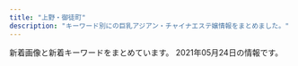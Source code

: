 ```yaml
---
title: "上野・御徒町"
description: "キーワード別にの巨乳アジアン・チャイナエステ嬢情報をまとめました。"
---
```


新着画像と新着キーワードをまとめています。
2021年05月24日の情報です。

<DmmAffiliateIns />
<KeywordTable
  shops={
    [
    {
        "img_links": [
            "https://20oasis.com/images/1.jpg",
            "https://20oasis.com/images/os21-11.jpg",
            "https://20oasis.com/images/4.jpg",
            "https://20oasis.com/images/os21-10.jpg",
            "https://20oasis.com/images/eso21-1.jpg",
            "https://20oasis.com/images/os21-7.jpg",
            "https://20oasis.com/images/index_08.png",
            "https://20oasis.com/images/os21-14.jpg",
            "https://20oasis.com/images/index_05.png",
            "https://20oasis.com/images/index_07.png",
            "https://20oasis.com/images/index_09.png",
            "https://20oasis.com/images/a0.jpg",
            "https://20oasis.com/images/14.jpg",
            "https://20oasis.com/images/index_06.png",
            "https://20oasis.com/images/index_20.jpg",
            "https://20oasis.com/images/index_02.png",
            "https://20oasis.com/images/index_03.png"
        ],
        "url": "https://20oasis.com/",
        "name": "\u30aa\u30a2\u30b7\u30b9",
        "station": "JR\u4e0a\u91ce\u99c5\u5165\u8c37\u53e3",
        "keywords": {
            "84": 1,
            "85": 1,
            "90": 1
        }
    },
    {
        "station": "JR\u5fa1\u5f92\u753a\u99c5\u5317\u53e3",
        "url": "http://www.macaron.esjoho.com/",
        "name": "\u30de\u30ab\u30ed\u30f3",
        "img_links": [],
        "keywords": {}
    },
    {
        "station": "JR\u5fa1\u5f92\u753a\u99c5\u5357\u53e3",
        "keywords": {},
        "name": "\u30a8\u30f3\u30c8\u30ea\u30fc",
        "img_links": [
            "http://ruana.work/images/staff_t.jpg",
            "http://ruana.work/img/yoko1.jpg",
            "http://ruana.work/img/mimi1.jpg",
            "http://ruana.work/img/aki1.jpg",
            "http://ruana.work/images/3.jpg",
            "http://ruana.work/images/sys2.jpg",
            "http://ruana.work/img/hitomi1.jpg",
            "http://ruana.work/images/2.jpg",
            "http://ruana.work/images/9.jpg",
            "http://ruana.work/images/7.jpg",
            "http://ruana.work/images/12.jpg",
            "http://ruana.work/images/ac1.jpg",
            "http://ruana.work/images/6.jpg",
            "http://ruana.work/images/head.jpg",
            "http://ruana.work/images/int1.jpg",
            "http://ruana.work/images/tel.jpg",
            "http://ruana.work/images/ac2.jpg",
            "http://ruana.work/images/8.jpg",
            "http://ruana.work/img/momo1.jpg",
            "http://ruana.work/images/rec.jpg",
            "http://ruana.work/img/moe1.jpg",
            "http://ruana.work/images/4.jpg",
            "http://ruana.work/img/sakura1.jpg",
            "http://ruana.work/images/mobile.jpg",
            "http://ruana.work/images/11.jpg",
            "http://ruana.work/img/ran1.jpg",
            "http://ruana.work/img/mei1.jpg",
            "http://ruana.work/images/sys1.jpg",
            "http://ruana.work/img/kora1.jpg",
            "http://ruana.work/images/interior_t.jpg",
            "http://ruana.work/img/hana1.jpg",
            "http://ruana.work/images/int2.jpg",
            "http://ruana.work/images/1.jpg",
            "http://ruana.work/images/5.jpg",
            "http://ruana.work/images/news.jpg"
        ],
        "url": "http://ruana.work/"
    },
    {
        "name": "\u7652\u3057\u30d9\u30b9\u30c8",
        "keywords": {
            "C": 7
        },
        "img_links": [
            "http://ndyjp.com/images/ditu.jpg",
            "http://ndyjp.com/images/s2.jpg",
            "http://ndyjp.com/images/1/3.jpg",
            "http://ndyjp.com/images/s5.jpg",
            "http://ndyjp.com/images/mobile.jpg",
            "http://ndyjp.com/images/1/2.jpg",
            "http://ndyjp.com/images/staff11.jpg",
            "http://ndyjp.com/images/top.png",
            "http://ndyjp.com/images/1/4.jpg",
            "http://ndyjp.com/images/s03.jpg",
            "http://ndyjp.com/images/staff9.jpg",
            "http://ndyjp.com/images/1/a5.jpg",
            "http://ndyjp.com/images/s4.jpg",
            "http://ndyjp.com/images/1/1.jpg",
            "http://ndyjp.com/images/s1.jpg",
            "http://ndyjp.com/images/1/a10.jpg",
            "http://ndyjp.com/images/staff10.jpg",
            "http://ndyjp.com/images/staff1.jpg",
            "http://ndyjp.com/images/1/a15.jpg",
            "http://ndyjp.com/images/s3.jpg",
            "http://ndyjp.com/images/1/a11.jpg",
            "http://ndyjp.com/images/1/a12.jpg",
            "http://ndyjp.com/images/1/8.jpg",
            "http://ndyjp.com/images/1/a13.jpg"
        ],
        "url": "http://ndyjp.com/",
        "station": "JR\u5fa1\u5f92\u753a\u99c5\u5317\u53e3"
    },
    {
        "station": "JR\u4e0a\u91ce\u99c5\u6d45\u8349\u53e3",
        "url": "https://www.ueno-assistant.com/",
        "keywords": {
            "86": 2,
            "90": 2,
            "85": 2,
            "83": 2
        },
        "img_links": [
            "https://www.ueno-assistant.com/images/index_20.jpg",
            "http://www.ueno-assistant.com/images/index_19.jpg",
            "http://www.ueno-assistant.com/images/opbs20-9.jpg",
            "http://www.ueno-assistant.com/images/opbs21-4t.jpg",
            "https://www.ueno-assistant.com/images/index_06.png",
            "https://www.ueno-assistant.com/images/index_05.png",
            "https://www.ueno-assistant.com/images/opbs21-4t.jpg",
            "http://www.ueno-assistant.com/images/index_05.png",
            "https://www.ueno-assistant.com/images/a0.jpg",
            "https://www.ueno-assistant.com/images/opbs21-4.jpg",
            "http://www.ueno-assistant.com/images/index_08.png",
            "http://www.ueno-assistant.com/images/index_18.jpg",
            "http://www.ueno-assistant.com/images/index_06.png",
            "http://www.ueno-assistant.com/images/index_09.png",
            "https://www.ueno-assistant.com/images/index_03.png",
            "http://www.ueno-assistant.com/images/opbs21-10.jpg",
            "https://www.ueno-assistant.com/images/es21-1.jpg",
            "http://www.ueno-assistant.com/images/index_07.png",
            "https://www.ueno-assistant.com/images/index_09.png",
            "http://www.ueno-assistant.com/images/index_03.png",
            "https://www.ueno-assistant.com/images/index_18.jpg",
            "https://www.ueno-assistant.com/images/index_02.png",
            "http://www.ueno-assistant.com/images/a0.jpg",
            "https://www.ueno-assistant.com/images/4.jpg",
            "http://www.ueno-assistant.com/images/index_20.jpg",
            "http://www.ueno-assistant.com/images/opbs21-4.jpg",
            "http://www.ueno-assistant.com/images/index_02.png",
            "http://www.ueno-assistant.com/images/opbs21-13.jpg",
            "https://www.ueno-assistant.com/images/index_07.png",
            "https://www.ueno-assistant.com/images/opbs21-13.jpg",
            "http://www.ueno-assistant.com/images/4.jpg",
            "https://www.ueno-assistant.com/images/index_19.jpg",
            "http://www.ueno-assistant.com/images/es21-1.jpg",
            "https://www.ueno-assistant.com/images/index_08.png",
            "https://www.ueno-assistant.com/images/opbs21-10.jpg",
            "https://www.ueno-assistant.com/images/1.jpg",
            "http://www.ueno-assistant.com/images/1.jpg",
            "https://www.ueno-assistant.com/images/opbs20-9.jpg"
        ],
        "name": "\u5973\u624b"
    },
    {
        "keywords": {
            "D": 12,
            "84": 4,
            "C": 11,
            "87": 8,
            "86": 4
        },
        "url": "http://www.iyashinoie-ueno.com/",
        "station": "JR\u4e0a\u91ce\u99c5\u6d45\u8349\u53e3",
        "img_links": [
            "http://www.iyashinoie-ueno.com/images/staff_top2.jpg",
            "http://www.iyashinoie-ueno.com/images/top2.jpg",
            "http://www.iyashinoie-ueno.com/files/019.jpg",
            "http://www.iyashinoie-ueno.com/files/014.jpg",
            "http://www.iyashinoie-ueno.com/images/news_top.jpg",
            "http://www.iyashinoie-ueno.com/images/pick1.jpg",
            "http://www.iyashinoie-ueno.com/images/newgirls_top.jpg",
            "http://www.iyashinoie-ueno.com/files/014-02.jpg",
            "http://www.iyashinoie-ueno.com/files/001-02.jpg",
            "http://www.iyashinoie-ueno.com/images/mobile.jpg",
            "http://www.iyashinoie-ueno.com/images/staff_top.jpg",
            "http://www.iyashinoie-ueno.com/files/018.jpg",
            "http://www.iyashinoie-ueno.com/images/end.jpg",
            "http://www.iyashinoie-ueno.com/files/019-02.jpg",
            "http://www.iyashinoie-ueno.com/files/001.jpg",
            "http://www.iyashinoie-ueno.com/files/018-02.jpg"
        ],
        "name": "\u7652\u3057\u306e\u5bb6"
    },
    {
        "name": "\u604b\u611b",
        "keywords": {},
        "station": "JR\u5fa1\u5f92\u753a\u99c5\u5317\u53e3",
        "url": "http://lian-ai.work/",
        "img_links": []
    },
    {
        "img_links": [
            "http://rlx-salon.com/img/nav-006.png",
            "http://rlx-salon.com/staff/risa/01.png",
            "http://rlx-salon.com/img/tel.png",
            "http://rlx-salon.com/img/nav-003.png",
            "http://rlx-salon.com/img/nav-001.png",
            "http://rlx-salon.com/staff/ruru/01.png",
            "http://rlx-salon.com/img/nav-004.png",
            "http://rlx-salon.com/staff/momoka/01.png",
            "http://rlx-salon.com/img/stt.jpg",
            "http://rlx-salon.com/img/no.png",
            "http://rlx-salon.com/img/stb.jpg",
            "http://rlx-salon.com/img/nav-005.png",
            "http://rlx-salon.com/staff/riri/01.png",
            "http://rlx-salon.com/img/nav-002.png"
        ],
        "station": "\u8535\u524d\u99c5",
        "url": "http://rlx-salon.com/",
        "name": "\u30d0\u30cb\u30e9",
        "keywords": {}
    },
    {
        "url": "http://www.turu.esraku.com/",
        "name": "\u9db4",
        "station": "\u6d45\u8349\u99c52\u756a\u51fa\u53e3",
        "img_links": [
            "http://www.turu.esraku.com/files/004.jpg",
            "http://www.turu.esraku.com/files/004-02.jpg",
            "http://www.turu.esraku.com/files/001.jpg",
            "http://www.turu.esraku.com/files/002.jpg",
            "http://www.turu.esraku.com/files/003-02.jpg",
            "http://www.turu.esraku.com/files/002-02.jpg",
            "https://aromamore.tokyo/images/dummy.png",
            "http://www.turu.esraku.com/files/003.jpg",
            "http://www.turu.esraku.com/files/005.jpg",
            "http://www.turu.esraku.com/files/005-02.jpg",
            "http://www.turu.esraku.com/files/001-02.jpg",
            "http://www.turu.esraku.com/images/dummy.png"
        ],
        "keywords": {
            "87": 37,
            "C": 2,
            "D": 45,
            "88": 2,
            "84": 1,
            "86": 12,
            "F": 4,
            "E": 3,
            "85": 2,
            "\u30bb\u30af\u30b7\u30fc": 1
        }
    },
    {
        "keywords": {},
        "station": "JR\u5fa1\u5f92\u753a\u99c5\u5357\u53e3",
        "name": "ZOEY \u30be\u30fc\u30a4",
        "url": "http://zoey.mssg.jp",
        "img_links": [
            "http://zoey.mssg.jp/images/top/top_04.jpg",
            "http://zoey.mssg.jp/images/staff_image/staf_010a.jpg",
            "http://zoey.mssg.jp/images/home/top.jpg",
            "http://zoey.mssg.jp/images/top/top_03.jpg",
            "http://zoey.mssg.jp/images/top/top_08.png",
            "http://zoey.mssg.jp/images/top/top_06.jpg",
            "http://zoey.mssg.jp/images/top/top_05.jpg",
            "http://zoey.mssg.jp/images/top/top_02.jpg",
            "http://zoey.mssg.jp/images/page_top.png",
            "http://zoey.mssg.jp/images/top/top_01.jpg"
        ]
    },
    {
        "name": "\u5ae6\u5a25\uff5eJOGA\uff5e",
        "station": "JR\u5fa1\u5f92\u753a\u99c5\u5357\u53e3",
        "url": "https://jouga.info/",
        "img_links": [
            "https://jouga.info/staffPhoto/b20210326170220.jpg",
            "https://jouga.info/staffPhoto/s20210327034703.jpg",
            "https://jouga.info/staffPhoto/b20210326192014.jpg",
            "https://jouga.info/staffPhoto/b20210322204440.jpg",
            "https://jouga.info/staffPhoto/s20210416161316.jpg",
            "https://jouga.info/staffPhoto/s20210322204440.jpg",
            "https://jouga.info/staffPhoto/b20210326192505.jpg",
            "https://jouga.info/staffPhoto/s20210326192206.jpg",
            "https://jouga.info/images/store/02.jpg",
            "https://jouga.info/staffPhoto/b20210406174129.jpg",
            "https://jouga.info/staffPhoto/s20210326170220.jpg",
            "https://jouga.info/staffPhoto/s20210507144434.jpg",
            "https://jouga.info/staffPhoto/s20210507144453.jpg",
            "https://jouga.info/staffPhoto/b20210415213823.jpg",
            "https://jouga.info/staffPhoto/b20210416161316.jpg",
            "https://jouga.info/staffPhoto/s20210415213823.jpg",
            "https://jouga.info/staffPhoto/s20210406174129.jpg",
            "https://jouga.info/staffPhoto/s20210326192014.jpg",
            "https://jouga.info/staffPhoto/s20210415212610.jpg",
            "https://jouga.info/staffPhoto/b20210327041944.jpg",
            "https://jouga.info/images/store/04.jpg",
            "https://jouga.info/staffPhoto/s20210327040752.jpg",
            "https://jouga.info/staffPhoto/b20210507144453.jpg",
            "https://jouga.info/staffPhoto/s20210326192505.jpg",
            "https://jouga.info/staffPhoto/s20210327041944.jpg",
            "https://jouga.info/images/store/01.jpg",
            "https://jouga.info/images/store/03.jpg"
        ],
        "keywords": {
            "85": 31,
            "88": 5,
            "D": 5,
            "86": 19
        }
    },
    {
        "url": "http://tubakihime.link/",
        "img_links": [
            "http://tubakihime.link/_src/54585169/wechatimg385.jpg",
            "http://tubakihime.link/_src/56292934/wechatimg1743.jpg",
            "http://tubakihime.link/_src/54585171/wechatimg1739.jpg",
            "http://tubakihime.link/_src/56292914/wechatimg385.jpg",
            "http://tubakihime.link/_src/54585157/wechatimg1740.jpg",
            "http://tubakihime.link/_src/54585113/wechatimg1743.jpg",
            "http://tubakihime.link/_src/54585174/wechatimg1741.jpg",
            "http://tubakihime.link/_src/54585089/6.jpg",
            "http://tubakihime.link/_src/54585081/2.jpg",
            "http://tubakihime.link/_src/54585093/wechatimg1741.jpg",
            "http://tubakihime.link/_src/54585156/wechatimg1740.jpg",
            "http://tubakihime.link/_src/54585109/cam.jpg",
            "http://tubakihime.link/_src/54585087/5.jpg",
            "http://tubakihime.link/_src/54585155/cam.jpg",
            "http://tubakihime.link/_src/54585181/wechatimg313.jpg",
            "http://tubakihime.link/_src/54585079/1.jpg",
            "http://tubakihime.link/_src/56292905/wechatimg385.jpg",
            "http://tubakihime.link/_src/54585105/6.jpg",
            "http://tubakihime.link/_src/54585122/wechatimg1743.jpg",
            "http://tubakihime.link/_src/54585101/4.jpg",
            "http://tubakihime.link/_src/54585110/cam.jpg",
            "http://tubakihime.link/_src/54585124/wechatimg1739.jpg",
            "http://tubakihime.link/_src/54585097/2.jpg",
            "http://tubakihime.link/_src/54585103/5.jpg",
            "http://tubakihime.link/_src/54585166/wechatimg1741.jpg",
            "http://tubakihime.link/_src/54585146/int2.png",
            "http://tubakihime.link/_src/54585107/cam.jpg",
            "http://tubakihime.link/_src/54585177/wechatimg1740.jpg",
            "http://tubakihime.link/_src/54585154/wechatimg1739.jpg",
            "http://tubakihime.link/_src/54585085/4.jpg",
            "http://tubakihime.link/_src/54585099/3.jpg",
            "http://tubakihime.link/_src/54585143/wechatimg1739.jpg",
            "http://tubakihime.link/_src/56292933/wechatimg1743.jpg",
            "http://tubakihime.link/_src/54585112/wechatimg1741.jpg",
            "http://tubakihime.link/_src/54585172/wechatimg1739.jpg",
            "http://tubakihime.link/_src/54585144/wechatimg1740.jpg",
            "http://tubakihime.link/_src/54585094/wechatimg1743.jpg",
            "http://tubakihime.link/_src/54585170/wechatimg385.jpg",
            "http://tubakihime.link/_src/56292922/wechatimg385.jpg",
            "http://tubakihime.link/_src/55239408/heaven2.png",
            "http://tubakihime.link/_src/54585178/wechatimg1740.jpg",
            "http://tubakihime.link/_src/54585148/heaven4.png",
            "http://tubakihime.link/_src/55239393/heaven1.png",
            "http://tubakihime.link/_src/54585095/1.jpg",
            "http://tubakihime.link/_src/54585175/wechatimg1741.jpg",
            "http://tubakihime.link/_src/54585083/3.jpg"
        ],
        "name": "HEAVEN\u30fb\u30d8\u30d6\u30f3",
        "keywords": {},
        "station": "\u6e6f\u5cf6\u99c52\u756a"
    },
    {
        "url": "http://chloe.est-u.com/",
        "keywords": {},
        "station": "JR\u5fa1\u5f92\u753a\u99c5\u5357\u53e3",
        "name": "CHLOE",
        "img_links": [
            "http://chloe.est-u.com/images/2.jpg",
            "http://chloe.est-u.com/images/s1.jpg",
            "http://chloe.est-u.com/images/a1.jpg",
            "http://chloe.est-u.com/images/a2.jpg",
            "http://chloe.est-u.com/images/cc.jpg",
            "http://chloe.est-u.com/images/index_07.jpg",
            "http://chloe.est-u.com/images/a3.jpg",
            "http://chloe.est-u.com/images/index_03.jpg",
            "http://chloe.est-u.com/images/3.jpg",
            "http://chloe.est-u.com/images/index_14.jpg",
            "http://chloe.est-u.com/images/index_01.jpg",
            "http://chloe.est-u.com/images/index_02.jpg"
        ]
    },
    {
        "keywords": {
            "D": 28,
            "F": 6,
            "\u30bb\u30af\u30b7\u30fc": 4,
            "C": 16
        },
        "name": "\u697d\u5712",
        "station": "JR\u4e0a\u91ce\u99c5\u5165\u8c37\u53e3",
        "img_links": [
            "https://ueno-mensesthe.com/wp/wp-content/uploads/2021/05/ai-1-150x150.jpg",
            "https://ueno-mensesthe.com/wp/wp-content/uploads/2021/03/ayumi2-1-150x150.jpg",
            "https://ueno-mensesthe.com/wp/wp-content/uploads/2021/02/yuki2.jpg",
            "https://ueno-mensesthe.com/images/cos2.jpg",
            "https://ueno-mensesthe.com/wp/wp-content/uploads/2021/02/hina3.jpg",
            "https://ueno-mensesthe.com/room/room-l9.jpg",
            "https://ueno-mensesthe.com/icon/twitter.png",
            "https://ueno-mensesthe.com/room/room-l10.jpg",
            "https://ueno-mensesthe.com/wp/wp-content/uploads/2021/04/sari2.jpg",
            "https://ueno-mensesthe.com/wp/wp-content/uploads/2021/05/hikari-1-150x150.jpg",
            "https://ueno-mensesthe.com/room/room-l2.jpg",
            "https://ueno-mensesthe.com/footer/footer-line.png",
            "https://ueno-mensesthe.com/images/cos1.jpg",
            "https://ueno-mensesthe.com/images/main.jpg",
            "https://ueno-mensesthe.com/footer/footer-tel.png",
            "https://ueno-mensesthe.com/room/room-l7.jpg",
            "https://ueno-mensesthe.com/images/flower.png",
            "https://ueno-mensesthe.com/wp/wp-content/uploads/2021/03/ayumi2.jpg",
            "https://ueno-mensesthe.com/room/room-l3.jpg",
            "https://ueno-mensesthe.com/images/top1.jpg",
            "https://ueno-mensesthe.com/icon/line.png",
            "https://ueno-mensesthe.com/images/header3.png",
            "https://ueno-mensesthe.com/wp/wp-content/uploads/2021/04/sari1.jpg",
            "https://ueno-mensesthe.com/wp/wp-content/uploads/2021/02/hana.jpg",
            "https://ueno-mensesthe.com/wp/wp-content/uploads/2021/02/yuki.jpg",
            "https://ueno-mensesthe.com/images/top3.jpg",
            "https://ueno-mensesthe.com/footer/footer-staff.png",
            "https://ueno-mensesthe.com/wp/wp-content/uploads/2021/04/sari2-200x300.jpg",
            "https://ueno-mensesthe.com/wp/wp-content/uploads/2021/05/ai-1.jpg",
            "https://ueno-mensesthe.com/wp/wp-content/uploads/2021/02/mirai1.jpg",
            "https://ueno-mensesthe.com/room/room-l8.jpg",
            "https://ueno-mensesthe.com/room/room-l4.jpg",
            "https://ueno-mensesthe.com/images/top2.jpg",
            "https://ueno-mensesthe.com/wp/wp-content/uploads/2021/04/haruko2.jpg",
            "https://ueno-mensesthe.com/wp/wp-content/uploads/2021/02/hina-150x150.jpg",
            "https://ueno-mensesthe.com/images/top0.jpg",
            "https://ueno-mensesthe.com/wp/wp-content/uploads/2021/04/haruko2-150x150.jpg",
            "https://ueno-mensesthe.com/images/clear.png",
            "https://ueno-mensesthe.com/wp/wp-content/uploads/2021/02/hina2.jpg",
            "https://ueno-mensesthe.com/wp/wp-content/uploads/2021/02/hina.jpg",
            "https://ueno-mensesthe.com/wp/wp-content/uploads/2021/05/kaori-1.jpg",
            "https://ueno-mensesthe.com/images/qrcode.png",
            "https://ueno-mensesthe.com/room/room-l1.jpg",
            "https://ueno-mensesthe.com/wp/wp-content/uploads/2021/03/ayumi2-1-200x300.jpg",
            "https://ueno-mensesthe.com/wp/wp-content/uploads/2021/01/main-150x150.png",
            "https://ueno-mensesthe.com/wp/wp-content/uploads/2021/04/haruko2-200x300.jpg",
            "https://ueno-mensesthe.com/wp/wp-content/uploads/2021/02/hina-200x300.jpg",
            "https://ueno-mensesthe.com/wp/wp-content/uploads/2021/02/mirai2.jpg",
            "https://ueno-mensesthe.com/icon/facebook.png",
            "https://ueno-mensesthe.com/wp/wp-content/uploads/2021/04/haruko1.jpg",
            "https://ueno-mensesthe.com/wp/wp-content/uploads/2021/01/main-300x244.png",
            "https://ueno-mensesthe.com/wp/wp-content/uploads/2021/05/hikari-1.jpg",
            "https://ueno-mensesthe.com/wp/wp-content/uploads/2021/04/sari2-150x150.jpg",
            "https://ueno-mensesthe.com/icon/yelp.png",
            "https://ueno-mensesthe.com/images/main-sp.jpg",
            "https://ueno-mensesthe.com/wp/wp-content/uploads/2021/03/ayumi1.jpg"
        ],
        "url": "https://ueno-mensesthe.com/"
    },
    {
        "keywords": {},
        "url": "http://smile.ests.jp/",
        "station": "JR\u5fa1\u5f92\u753a\u99c5\u5357\u53e3",
        "name": "\u30b9\u30de\u30a4\u30eb",
        "img_links": []
    },
    {
        "name": "\u6708\u514e \u30b2\u30c3\u30c8",
        "url": "https://moon-rabbit.info/",
        "keywords": {
            "87": 1,
            "86": 5,
            "D": 4,
            "85": 3,
            "\u30bb\u30af\u30b7\u30fc": 3,
            "C": 2,
            "E": 1,
            "88": 1
        },
        "station": "JR\u5fa1\u5f92\u753a\u99c5\u5357\u53e3",
        "img_links": [
            "https://moon-rabbit.info/staffPhoto/b20201213182803.jpg",
            "https://moon-rabbit.info/staffPhoto/b20210507144730.jpg",
            "https://moon-rabbit.info/staffPhoto/s20201027004342.jpg",
            "https://moon-rabbit.info/images/store/02.jpg",
            "https://moon-rabbit.info/staffPhoto/b20210415212743.jpg",
            "https://moon-rabbit.info/staffPhoto/b20201027002208.jpg",
            "https://moon-rabbit.info/staffPhoto/b20201026233328.jpg",
            "https://moon-rabbit.info/staffPhoto/b20210507144547.jpg",
            "https://moon-rabbit.info/staffPhoto/s20210326172946.jpg",
            "https://moon-rabbit.info/staffPhoto/b20210403124159.jpg",
            "https://moon-rabbit.info/images/mobile.jpg",
            "https://moon-rabbit.info/staffPhoto/s20210401213854.jpg",
            "https://moon-rabbit.info/staffPhoto/b20210221135204.jpg",
            "https://moon-rabbit.info/uploadfiles/images/campaignMoonRabbitInfo.jpg",
            "https://moon-rabbit.info/staffPhoto/s20210415212743.jpg",
            "https://moon-rabbit.info/staffPhoto/s20201026233328.jpg",
            "https://moon-rabbit.info/staffPhoto/s20201026233537.jpg",
            "https://moon-rabbit.info/staffPhoto/s20210403124159.jpg",
            "https://moon-rabbit.info/staffPhoto/b20201027011549.jpg",
            "https://moon-rabbit.info/staffPhoto/b20201026233537.jpg",
            "https://moon-rabbit.info/staffPhoto/s20210416205502.jpg",
            "https://moon-rabbit.info/js/sliderLine/slide_prev.png",
            "https://moon-rabbit.info/staffPhoto/b20210326172946.jpg",
            "https://moon-rabbit.info/staffPhoto/s20201027003115.jpg",
            "https://moon-rabbit.info/staffPhoto/b20210416205502.jpg",
            "https://moon-rabbit.info/staffPhoto/s20201027002208.jpg",
            "https://moon-rabbit.info/js/sliderLine/slide_next.png",
            "https://moon-rabbit.info/staffPhoto/b20201027011627.jpg",
            "https://moon-rabbit.info/staffPhoto/s20210507144547.jpg",
            "https://moon-rabbit.info/staffPhoto/b20201027004342.jpg",
            "https://moon-rabbit.info/staffPhoto/s20210507144730.jpg",
            "https://moon-rabbit.info/images/store/04.jpg",
            "https://moon-rabbit.info/staffPhoto/s20201026232438.jpg",
            "https://moon-rabbit.info/staffPhoto/s20201027011627.jpg",
            "https://moon-rabbit.info/staffPhoto/s20210406172509.jpg",
            "https://moon-rabbit.info/images/returnBtn.png",
            "https://moon-rabbit.info/staffPhoto/b20201026232438.jpg",
            "https://moon-rabbit.info/images/store/03.jpg",
            "https://moon-rabbit.info/staffPhoto/b20210401213854.jpg",
            "https://moon-rabbit.info/staffPhoto/s20201213182803.jpg",
            "https://moon-rabbit.info/staffPhoto/b20201027003115.jpg",
            "https://moon-rabbit.info/staffPhoto/b20210406172509.jpg",
            "https://moon-rabbit.info/images/store/01.jpg",
            "https://moon-rabbit.info/staffPhoto/s20201027011549.jpg",
            "https://moon-rabbit.info/staffPhoto/s20210221135204.jpg"
        ]
    },
    {
        "keywords": {
            "84": 3,
            "85": 23,
            "83": 3,
            "86": 13,
            "87": 6
        },
        "station": "\u4e0a\u91ce\u99c5\u5e83\u5c0f\u8def\u53e3",
        "img_links": [
            "https://cc-tokyo.xyz/therapist/mari1.jpg",
            "https://cc-tokyo.xyz/therapist/momoka1.jpg",
            "https://cc-tokyo.xyz/therapist/yanyan1.jpg",
            "https://cc-tokyo.xyz/images/movie.jpg",
            "https://cc-tokyo.xyz/therapist/yuri1.jpg",
            "https://cc-tokyo.xyz/images/mobile.jpg",
            "https://cc-tokyo.xyz/images/indexMap.jpg",
            "https://cc-tokyo.xyz/images/barTherapist.jpg",
            "https://cc-tokyo.xyz/room/1.jpg",
            "http://www.a-side.com/ad/koko/include/banner/koko_200x40.png",
            "https://cc-tokyo.xyz/images/magazine.jpg",
            "https://cc-tokyo.xyz/images/barAccess.jpg",
            "https://cc-tokyo.xyz/images/barLink.jpg",
            "https://cc-tokyo.xyz/images/barSystem.jpg",
            "https://cc-tokyo.xyz/therapist/comingSoon.jpg",
            "https://cc-tokyo.xyz/images/concept.jpg",
            "https://cc-tokyo.xyz/therapist/moe1.jpg",
            "https://cc-tokyo.xyz/therapist/minami1.jpg",
            "https://cc-tokyo.xyz/banner/468x60.jpg",
            "https://cc-tokyo.xyz/therapist/saya1.jpg",
            "https://cc-tokyo.xyz/images/coverGirlText.png",
            "https://cc-tokyo.xyz/images/barInfo.jpg",
            "https://cc-tokyo.xyz/therapist/yui1.jpg",
            "https://cc-tokyo.xyz/therapist/hinako1.jpg",
            "https://cc-tokyo.xyz/therapist/yuyu1.jpg",
            "https://cc-tokyo.xyz/therapist/emi1.jpg",
            "https://cc-tokyo.xyz/banner/88x31.jpg",
            "https://cc-tokyo.xyz/therapist/mai1.jpg",
            "https://cc-tokyo.xyz/images/barProfile.jpg"
        ],
        "name": "CoCo-Arashi",
        "url": "https://cc-tokyo.xyz/"
    },
    {
        "station": "\u6e6f\u5cf6\u99c5",
        "keywords": {},
        "url": "http://lena.este.work/",
        "img_links": [
            "http://lena.este.work/images_staff/momo.jpg",
            "http://lena.este.work/images/mainvisual1_right.jpg",
            "http://lena.este.work/images/bnr_160_45.jpg",
            "http://lena.este.work/images/mainvisual2_left.jpg",
            "http://lena.este.work/images/line.png",
            "http://lena.este.work/images/mainvisual_txt.png",
            "http://lena.este.work/images/bnr_468_60.jpg",
            "http://lena.este.work/images_staff/staff-4.jpg",
            "http://lena.este.work/images_staff/staff-3.jpg",
            "http://lena.este.work/images_staff/staff-2.jpg",
            "http://lena.este.work/images/mainvisual1_left.jpg",
            "http://lena.este.work/images/bnr_200_40.jpg",
            "http://lena.este.work/images/mainvisual2_right.jpg",
            "http://lena.este.work/images_staff/staff-1.jpg",
            "http://lena.este.work/images/no_image.jpg",
            "http://lena.este.work/images/bnr_88_31.jpg"
        ],
        "name": "\u30a2\u30ed\u30de\u30ed\u30ea\u30fc\u30bf"
    },
    {
        "img_links": [
            "http://es-en.info/sp/images/tel.jpg",
            "http://es-en.info/sp/images/int2.jpg",
            "http://es-en.info/images/sm.jpg",
            "http://es-en.info/sp/images/sys1.jpg",
            "http://es-en.info/sp/images/rec2.png",
            "http://es-en.info/sp/images/sisu.png",
            "http://es-en.info/sp/menu/top.jpg",
            "http://es-en.info/images/12.jpg",
            "http://es-en.info/sp/images/rec3.png",
            "http://es-en.info/images/7.jpg",
            "http://es-en.info/images/staff_t.jpg",
            "http://es-en.info/sp/images/sisu_t.jpg",
            "http://es-en.info/sp/images/pc.jpg",
            "http://es-en.info/sp/images/sys3.jpg",
            "http://es-en.info/img/yuyu1.jpg",
            "http://es-en.info/sp/images/ac1.jpg",
            "http://es-en.info/images/9.jpg",
            "http://es-en.info/sp/images/footer.jpg",
            "http://es-en.info/sp/images/int1.png",
            "http://es-en.info/sp/images/staff_t.png",
            "http://es-en.info/images/mobile.jpg",
            "http://es-en.info/images/sys1.png",
            "http://es-en.info/sp/menu/staff.jpg",
            "http://es-en.info/images/interior.png",
            "http://es-en.info/images/rem.jpg",
            "http://es-en.info/img/natumi1.jpg",
            "http://es-en.info/img/natumi.jpg",
            "http://es-en.info/sp/staff/yuki.jpg",
            "http://es-en.info/sp/images/news.jpg",
            "http://es-en.info/img/yuyu.jpg",
            "http://es-en.info/sp/images/rec1.png",
            "http://es-en.info/sp/images/interior_t.png",
            "http://es-en.info/sp/images/int3.jpg",
            "http://es-en.info/sp/staff/natumi.jpg",
            "http://es-en.info/images/info.png",
            "http://es-en.info/img/zb.jpg",
            "http://es-en.info/sp/staff/yuyu.jpg",
            "http://es-en.info/sp/img/yuyu1.jpg",
            "http://es-en.info/images/head.jpg",
            "http://es-en.info/img/yuki1.jpg",
            "http://es-en.info/sp/images/top.jpg",
            "http://es-en.info/sp/images/topgirl.jpg",
            "http://es-en.info/sp/images/newsb.png",
            "http://es-en.info/sp/images/sys2.jpg",
            "http://es-en.info/images/news.jpg",
            "http://es-en.info/sp/images/head.jpg",
            "http://es-en.info/sp/images/int1.jpg",
            "http://es-en.info/sp/img/yuki1.jpg",
            "http://es-en.info/img/yuki.jpg",
            "http://es-en.info/sp/menu/interior.jpg",
            "http://es-en.info/sp/img/natumi1.jpg",
            "http://es-en.info/sp/images/sys4.png",
            "http://es-en.info/images/interior_t.jpg",
            "http://es-en.info/sp/images/time.png"
        ],
        "keywords": {
            "87": 1
        },
        "name": "\u5b89\u5fc3\u5802",
        "station": "JR\u5fa1\u5f92\u753a\u99c5\u5357\u53e3",
        "url": "http://es-en.info/"
    },
    {
        "station": "JR\u5fa1\u5f92\u753a\u99c5\u5317\u53e3",
        "keywords": {
            "D": 3,
            "86": 7,
            "83": 1,
            "88": 2,
            "E": 1,
            "87": 2,
            "C": 16
        },
        "img_links": [
            "http://biki-massage.work/sp/img/t-s.jpg",
            "http://biki-massage.work/img/st2.jpg",
            "http://biki-massage.work/sp/img/pic.jpg",
            "http://biki-massage.work/img/botton.jpg",
            "http://biki-massage.work/sp/img/botton.jpg",
            "http://biki-massage.work/sp/img/t-a.jpg",
            "http://biki-massage.work/img/sta1.jpg",
            "http://biki-massage.work/sp/img/s4.jpg",
            "http://biki-massage.work/img/sta2.jpg",
            "http://biki-massage.work/img/sta4.jpg",
            "http://biki-massage.work/img/s4.jpg",
            "http://biki-massage.work/sp/img/s3.jpg",
            "http://biki-massage.work/img/st5.jpg",
            "http://biki-massage.work/sp/img/sys.jpg",
            "http://biki-massage.work/img/st6.jpg",
            "http://biki-massage.work/sp/img/s5.jpg",
            "http://biki-massage.work/img/s3.jpg",
            "http://biki-massage.work/img/sta5.jpg",
            "http://biki-massage.work/sp/img/t-t.jpg",
            "http://biki-massage.work/img/head.jpg",
            "http://biki-massage.work/img/sta6.jpg",
            "http://biki-massage.work/img/fla3.jpg",
            "http://biki-massage.work/img/s6.jpg",
            "http://biki-massage.work/sp/img/p2.jpg",
            "http://biki-massage.work/sp/img/p3.jpg",
            "http://biki-massage.work/img/st3.jpg",
            "http://biki-massage.work/img/s1.jpg",
            "http://biki-massage.work/sp/img/tel.jpg",
            "http://biki-massage.work/sp/img/t-o.jpg",
            "http://biki-massage.work/sp/img/time.jpg",
            "http://biki-massage.work/sp/img/pc.jpg",
            "http://biki-massage.work/sp/img/tit.jpg",
            "http://biki-massage.work/sp/img/s2.jpg",
            "http://biki-massage.work/sp/img/cam.jpg",
            "http://biki-massage.work/sp/img/s6.jpg",
            "http://biki-massage.work/sp/img/s1.jpg",
            "http://biki-massage.work/sp/img/p6.jpg",
            "http://biki-massage.work/sp/img/info.jpg",
            "http://biki-massage.work/img/s5.jpg",
            "http://biki-massage.work/img/sta3.jpg",
            "http://biki-massage.work/sp/img/t-r.jpg",
            "http://biki-massage.work/img/campian.jpg",
            "http://biki-massage.work/img/st1.jpg",
            "http://biki-massage.work/img/fla2.jpg",
            "http://biki-massage.work/img/fla1.jpg",
            "http://biki-massage.work/img/s2.jpg",
            "http://biki-massage.work/sp/img/add.jpg",
            "http://biki-massage.work/img/mo.png",
            "http://biki-massage.work/img/st4.jpg",
            "http://biki-massage.work/img/nos.jpg"
        ],
        "name": "\u5a9a\u59eb\uff5e\u30d3\u30ad\uff5e",
        "url": "http://biki-massage.work/"
    },
    {
        "url": "http://plumeria.mensest.work/",
        "img_links": [
            "http://plumeria.mensest.work/media/sites/24/2021/03/1615250789-030.jpg",
            "http://plumeria.mensest.work/media/sites/24/elementor/thumbs/1615175401-tel-p5co93la4p4p6nk8mkhx9c6z87iqimku8jn80095m4.png",
            "http://plumeria.mensest.work/media/sites/24/2021/03/1616730353-002-150x150.jpg",
            "http://plumeria.mensest.work/media/sites/24/2021/03/1615634026-000.jpg",
            "http://plumeria.mensest.work/media/sites/24/2021/03/1616730353-002.jpg",
            "http://plumeria.mensest.work/media/sites/24/2021/03/1615514231-t.jpg",
            "http://plumeria.mensest.work/media/sites/24/2021/03/1615518147-room2.jpg",
            "http://plumeria.mensest.work/media/sites/24/2021/03/1615251006-010.jpg",
            "http://plumeria.mensest.work/media/sites/24/2021/03/1615251116-070.jpg",
            "http://plumeria.mensest.work/media/sites/24/2021/03/1616730407-001.jpg",
            "http://plumeria.mensest.work/media/sites/24/2021/03/1615518150-room3.jpg",
            "http://plumeria.mensest.work/media/sites/24/2021/03/1615518151-room4.jpg",
            "http://plumeria.mensest.work/media/sites/24/2021/03/1616730881-003.jpg",
            "http://plumeria.mensest.work/media/sites/24/2021/03/1615250277-040.jpg",
            "http://plumeria.mensest.work/media/sites/24/2021/03/1615514189-w.jpg",
            "http://plumeria.mensest.work/media/sites/24/2021/03/1615514241-l.jpg",
            "http://plumeria.mensest.work/media/sites/24/2021/03/1615974727-n.png",
            "http://plumeria.mensest.work/media/sites/24/2021/03/1615172497-img_top01.jpg",
            "http://plumeria.mensest.work/media/sites/24/2021/03/1615967448-koko_200x40.png",
            "http://plumeria.mensest.work/media/sites/24/2021/03/1616730407-001-150x150.jpg",
            "http://plumeria.mensest.work/media/sites/24/2021/03/1615518146-room1.jpg"
        ],
        "station": "JR\u5fa1\u5f92\u753a\u99c5\u5357\u53e3",
        "name": "\u30a2\u30ed\u30de\u30d7\u30eb\u30e1\u30ea\u30a2",
        "keywords": {
            "G": 33,
            "D": 35,
            "C": 17,
            "E": 18
        }
    },
    {
        "img_links": [
            "http://yura-kunitachi.xyz/_src/53513967/xxl_44c52558b2be4d61a2f879da7d157c31.jpg",
            "http://yura-kunitachi.xyz/_src/55498274/wechatimg8.jpg",
            "http://yura-kunitachi.xyz/_src/53513961/wechatimg97.jpg",
            "http://yura-kunitachi.xyz/_src/55498272/wechatimg91.jpg",
            "http://yura-kunitachi.xyz/_src/53513929/wechatimg93.jpg",
            "http://yura-kunitachi.xyz/_src/53513959/137080-osd41m-772.jpg",
            "http://yura-kunitachi.xyz/_src/53513910/5f5316158ec7f0d0727854410a5be46303a324b1fef3ef0de82fa8c4fe0f59d4.jpg",
            "http://yura-kunitachi.xyz/_src/53513955/cam.jpg",
            "http://yura-kunitachi.xyz/_src/53513943/navi_01.png",
            "http://yura-kunitachi.xyz/_src/53513965/wechatimg81_20210306210100439.jpg",
            "http://yura-kunitachi.xyz/_src/53513945/navi_02.png",
            "http://yura-kunitachi.xyz/_src/53513949/navi_04.png",
            "http://yura-kunitachi.xyz/_src/53513951/navi_05.png",
            "http://yura-kunitachi.xyz/_src/53513957/wechatimg229.jpg",
            "http://yura-kunitachi.xyz/_src/53513931/wechatimg89.jpg",
            "http://yura-kunitachi.xyz/_src/53513963/wechatimg102.jpg",
            "http://yura-kunitachi.xyz/_src/53513933/wechatimg90.jpg",
            "http://yura-kunitachi.xyz/_src/53513935/wechatimg92.jpg",
            "http://yura-kunitachi.xyz/_src/53513942/3da7d3dc6ee4f2d3861295bdb20452b671deb86c6f4e442ebce1715dc06eb99e.jpg",
            "http://yura-kunitachi.xyz/_src/53513947/navi_03.png",
            "http://yura-kunitachi.xyz/_src/53513953/navi_06.png"
        ],
        "name": "Rei",
        "url": "http://yura-kunitachi.xyz/",
        "station": "\u7530\u539f\u753a\u99c5\u30a8\u30ec\u30d9\u30fc\u30bf\u30fc\u53e3",
        "keywords": {}
    },
    {
        "url": "http://www.iyashinoie.mensest.com/",
        "img_links": [
            "http://www.iyashinoie.mensest.com/img/tel.png",
            "http://www.iyashinoie.mensest.com/img/nav-006.png",
            "http://www.iyashinoie.mensest.com/files/005.jpg",
            "http://www.iyashinoie.mensest.com/files/001.jpg",
            "http://www.iyashinoie.mensest.com/img/stt.jpg",
            "http://www.iyashinoie.mensest.com/files/002.jpg",
            "http://www.iyashinoie.mensest.com/img/top01.png",
            "http://www.iyashinoie.mensest.com/img/nav-005.png",
            "http://www.iyashinoie.mensest.com/img/nav-003.png",
            "http://www.iyashinoie.mensest.com/img/nav-001.png",
            "http://www.iyashinoie.mensest.com/img/nav-002.png",
            "http://www.iyashinoie.mensest.com/img/nav-004.png",
            "http://www.iyashinoie.mensest.com/img/stb.jpg",
            "http://www.iyashinoie.mensest.com/files/006.jpg",
            "http://www.iyashinoie.mensest.com/files/003.jpg"
        ],
        "keywords": {
            "D": 4,
            "87": 3,
            "86": 2,
            "C": 1
        },
        "name": "\u7652\u3057\u306e\u5bb6",
        "station": "\u6d45\u8349\u99c5"
    },
    {
        "keywords": {
            "85": 2,
            "84": 2,
            "83": 2,
            "90": 2
        },
        "station": "JR\u5fa1\u5f92\u753a\u99c5\u5357\u53e3",
        "name": "\u559c\u624b-\u304d\u3057\u3085-",
        "img_links": [
            "http://www.okachi-mg.com/images/index_08.png",
            "https://okachi-mg.com/images/1.jpg",
            "https://okachi-mg.com/images/ks21-13.jpg",
            "http://www.okachi-mg.com/images/ks20-9t.jpg",
            "https://okachi-mg.com/images/index_06.png",
            "http://www.okachi-mg.com/images/index_09.png",
            "https://okachi-mg.com/images/index_09.png",
            "https://okachi-mg.com/images/ks20-9t.jpg",
            "http://www.okachi-mg.com/images/ks21-4.jpg",
            "https://okachi-mg.com/images/index_02.png",
            "https://okachi-mg.com/images/4.jpg",
            "https://okachi-mg.com/images/a0.jpg",
            "https://okachi-mg.com/images/ks20-9.jpg",
            "http://www.okachi-mg.com/images/index_05.png",
            "https://okachi-mg.com/images/index_18.jpg",
            "https://okachi-mg.com/images/index_07.png",
            "http://www.okachi-mg.com/images/esk1.jpg",
            "http://www.okachi-mg.com/images/4.jpg",
            "http://www.okachi-mg.com/images/index_03.png",
            "https://okachi-mg.com/images/index_20.jpg",
            "https://okachi-mg.com/images/ks21-10.jpg",
            "http://www.okachi-mg.com/images/ks21-13.jpg",
            "http://www.okachi-mg.com/images/index_19.jpg",
            "https://okachi-mg.com/images/index_03.png",
            "https://okachi-mg.com/images/index_08.png",
            "http://www.okachi-mg.com/images/index_20.jpg",
            "http://www.okachi-mg.com/images/index_07.png",
            "http://www.okachi-mg.com/images/ks20-9.jpg",
            "http://www.okachi-mg.com/images/index_18.jpg",
            "https://okachi-mg.com/images/ks21-4.jpg",
            "http://www.okachi-mg.com/images/1.jpg",
            "https://okachi-mg.com/images/index_05.png",
            "https://okachi-mg.com/images/index_19.jpg",
            "http://www.okachi-mg.com/images/index_02.png",
            "https://okachi-mg.com/images/esk1.jpg",
            "http://www.okachi-mg.com/images/a0.jpg",
            "http://www.okachi-mg.com/images/ks21-10.jpg",
            "http://www.okachi-mg.com/images/index_06.png"
        ],
        "url": "https://okachi-mg.com/"
    },
    {
        "keywords": {
            "86": 2,
            "D": 1,
            "88": 2,
            "85": 1
        },
        "station": "\u7530\u539f\u753a\u99c51\u756a\u51fa\u53e3",
        "name": "\u862d\u82b1 \u30e9\u30f3\u30ab",
        "img_links": [
            "http://verybeauty.info/images/mobile.jpg",
            "http://verybeauty.info/images/store/06.jpg",
            "http://verybeauty.info/staffPhoto/b20201016143638.jpg",
            "http://verybeauty.info/staffPhoto/s20170527134756.jpg",
            "http://verybeauty.info/images/store/02.jpg",
            "http://verybeauty.info/staffPhoto/s20210415200422.jpg",
            "http://verybeauty.info/staffPhoto/b20170527134149.jpg",
            "http://verybeauty.info/js/sliderLine/slide_next.png",
            "http://verybeauty.info/staffPhoto/b20170527134756.jpg",
            "http://verybeauty.info/staffPhoto/s20210415200406.jpg",
            "http://verybeauty.info/staffPhoto/b20200531164041.jpg",
            "http://verybeauty.info/staffPhoto/s20201016143638.jpg",
            "http://verybeauty.info/images/store/01.jpg",
            "http://verybeauty.info/staffPhoto/s20200531164041.jpg",
            "http://verybeauty.info/staffPhoto/b20191018113136.jpg",
            "http://verybeauty.info/staffPhoto/s20191018113136.jpg",
            "http://verybeauty.info/images/returnBtn.png",
            "http://verybeauty.info/staffPhoto/b20210415200406.jpg",
            "http://verybeauty.info/js/sliderLine/slide_prev.png",
            "http://verybeauty.info/staffPhoto/s20170527134149.jpg",
            "http://verybeauty.info/staffPhoto/s20200118192201.jpg",
            "http://verybeauty.info/images/store/05.jpg",
            "http://verybeauty.info/staffPhoto/s20200531164502.jpg",
            "http://verybeauty.info/staffPhoto/s20201016143712.jpg"
        ],
        "url": "http://verybeauty.info/"
    },
    {
        "keywords": {
            "E": 4,
            "89": 4,
            "82": 30,
            "84": 8,
            "D": 16,
            "C": 4
        },
        "img_links": [
            "http://esthe-massage.black/images/index_bn_01.jpg",
            "http://esthe-massage.black/images/cg5.jpg",
            "http://esthe-massage.black/images/top.jpg",
            "http://esthe-massage.black/images/cg8.jpg",
            "http://esthe-massage.black/images/tit2.png",
            "http://esthe-massage.black/images/footer.jpg",
            "http://esthe-massage.black/images/sta5.jpg",
            "http://esthe-massage.black/images/index_an_06.jpg",
            "http://esthe-massage.black/images/sta11.jpg",
            "http://esthe-massage.black/images/index_an_04.jpg",
            "http://esthe-massage.black/images/acc.jpg",
            "http://esthe-massage.black/images/cg7.jpg",
            "http://esthe-massage.black/images/tit5.png",
            "http://esthe-massage.black/images/cg4.jpg",
            "http://esthe-massage.black/images/index_an_01.jpg",
            "http://esthe-massage.black/images/sys03.jpg",
            "http://esthe-massage.black/images/qr.jpg",
            "http://esthe-massage.black/images/sys01.jpg",
            "http://esthe-massage.black/images/index_bn_03.jpg",
            "http://esthe-massage.black/images/sta8.jpg",
            "http://esthe-massage.black/images/sta7.jpg",
            "http://esthe-massage.black/images/cg11.jpg",
            "http://esthe-massage.black/images/link_3.jpg",
            "http://esthe-massage.black/images/index_bn_02.jpg",
            "http://esthe-massage.black/images/sta2.jpg",
            "http://esthe-massage.black/images/index_bn_06.jpg",
            "http://esthe-massage.black/images/cg3.jpg",
            "http://esthe-massage.black/images/cg2.jpg",
            "http://esthe-massage.black/images/cg6.jpg",
            "http://esthe-massage.black/images/sta12.jpg",
            "http://esthe-massage.black/images/sys02.jpg",
            "http://esthe-massage.black/images/cg1.jpg",
            "http://esthe-massage.black/images/index_an_05.jpg",
            "http://esthe-massage.black/images/te.png",
            "http://esthe-massage.black/images/sta3.jpg",
            "http://cdn.dino-es.com/images/logo/88x31DinoEs.png",
            "http://esthe-massage.black/images/cg10.jpg",
            "http://esthe-massage.black/images/sta10.jpg",
            "http://esthe-massage.black/images/sta1.jpg",
            "http://esthe-massage.black/images/index_bn_05.jpg",
            "http://esthe-massage.black/images/sta6.jpg",
            "http://esthe-massage.black/images/tit1.png",
            "http://esthe-massage.black/images/index_an_02.jpg",
            "http://esthe-massage.black/images/cg12.jpg",
            "http://esthe-massage.black/images/index_an_03.jpg",
            "http://esthe-massage.black/images/tit4.png"
        ],
        "name": "\u30ab\u30eb\u30de\u30ea\u30be\u30fc\u30c8\uff06\u30b9\u30d1",
        "url": "http://esthe-massage.black/",
        "station": "JR\u5fa1\u5f92\u753a\u99c5\u5357\u53e3"
    },
    {
        "img_links": [
            "http://foryou-es.info/images/newface.jpg",
            "http://www.foryou-es.info/sp/img/sia.png",
            "http://foryou-es.info/img/seiko.png",
            "http://www.foryou-es.info/sp/images/top.jpg",
            "http://www.foryou-es.info/img/yui2.jpg",
            "http://foryou-es.info/img/sara1.jpg",
            "http://www.foryou-es.info/img/hina.png",
            "http://www.foryou-es.info/sp/img/honey.png",
            "http://www.foryou-es.info/sp/img/rora3.jpg",
            "http://www.foryou-es.info/img/miki3.jpg",
            "http://www.foryou-es.info/sp/img/riko.png",
            "http://foryou-es.info/img/sia.png",
            "http://foryou-es.info/images/tel.png",
            "http://www.foryou-es.info/images/interior_t.jpg",
            "http://foryou-es.info/img/sia1.jpg",
            "http://foryou-es.info/img/sara2.jpg",
            "http://foryou-es.info/images/interior.jpg",
            "http://foryou-es.info/img/yuri2.jpg",
            "http://www.foryou-es.info/sp/img/miki.png",
            "http://www.foryou-es.info/img/hina2.jpg",
            "http://www.foryou-es.info/sp/img/riko2.jpg",
            "http://foryou-es.info/img/yuri3.jpg",
            "http://www.foryou-es.info/i/img/risa.jpg",
            "http://foryou-es.info/images/sirase.jpg",
            "http://foryou-es.info/img/hina.png",
            "http://www.foryou-es.info/img/saki.png",
            "http://foryou-es.info/img/riko2.jpg",
            "http://www.foryou-es.info/sp/img/seiko.png",
            "http://www.foryou-es.info/sp/staff/saki.png",
            "http://www.foryou-es.info/sp/images/sys3.jpg",
            "http://foryou-es.info/images/info.jpg",
            "http://www.foryou-es.info/images/tel.png",
            "http://www.foryou-es.info/images/interior.jpg",
            "http://foryou-es.info/img/rora3.jpg",
            "http://foryou-es.info/img/honey.png",
            "http://www.foryou-es.info/i/img/seiko.jpg",
            "http://www.foryou-es.info/images/rem.jpg",
            "http://www.foryou-es.info/img/yuri1.jpg",
            "http://www.foryou-es.info/images/blog.jpg",
            "http://www.foryou-es.info/sp/staff/yuri.png",
            "http://foryou-es.info/img/honey1.jpg",
            "http://www.foryou-es.info/images/interior1.png",
            "http://www.foryou-es.info/i/img/riko.jpg",
            "http://www.foryou-es.info/sp/images/tel.jpg",
            "http://www.foryou-es.info/img/yuri2.jpg",
            "http://foryou-es.info/img/hina3.jpg",
            "http://www.foryou-es.info/sp/img/riko3.jpg",
            "http://www.foryou-es.info/sp/img/riko4.jpg",
            "http://foryou-es.info/img/hina4.jpg",
            "http://foryou-es.info/img/sia2.jpg",
            "http://www.foryou-es.info/img/seiko.png",
            "http://www.foryou-es.info/img/saki3.jpg",
            "http://foryou-es.info/img/yui2.jpg",
            "http://foryou-es.info/img/saki2.jpg",
            "http://www.foryou-es.info/img/miki1.jpg",
            "http://foryou-es.info/img/rora4.jpg",
            "http://foryou-es.info/images/staff_t.jpg",
            "http://foryou-es.info/img/sia3.jpg",
            "http://www.foryou-es.info/img/hina3.jpg",
            "http://foryou-es.info/images/interior1.png",
            "http://www.foryou-es.info/sp/images/sys1.jpg",
            "http://www.foryou-es.info/sp/images/sys2.jpg",
            "http://foryou-es.info/images/interior_t.jpg",
            "http://www.foryou-es.info/images/tp.png",
            "http://foryou-es.info/images/blog.jpg",
            "http://www.foryou-es.info/sp/images/newface.png",
            "http://foryou-es.info/img/riko4.jpg",
            "http://foryou-es.info/img/yuri1.jpg",
            "http://www.foryou-es.info/i/img/honey.jpg",
            "http://foryou-es.info/images/tt.png",
            "http://www.foryou-es.info/img/miki.png",
            "http://www.foryou-es.info/i/img/sia.jpg",
            "http://www.foryou-es.info/sp/images/pc.jpg",
            "http://www.foryou-es.info/img/saki2.jpg",
            "http://www.foryou-es.info/images/sirase.jpg",
            "http://foryou-es.info/images/so.jpg",
            "http://www.foryou-es.info/img/sara2.jpg",
            "http://www.foryou-es.info/sp/menu/top.jpg",
            "http://www.foryou-es.info/sp/images/sys4.jpg",
            "http://www.foryou-es.info/img/yui1.jpg",
            "http://foryou-es.info/img/yui3.jpg",
            "http://www.foryou-es.info/sp/images/news.png",
            "http://www.foryou-es.info/sp/img/miki1.jpg",
            "http://www.foryou-es.info/i/img/kaori.jpg",
            "http://foryou-es.info/images/si.png",
            "http://www.foryou-es.info/images/ac.jpg",
            "http://www.foryou-es.info/sp/img/rora1.jpg",
            "http://www.foryou-es.info/sp/img/rora.png",
            "http://www.foryou-es.info/img/riko3.jpg",
            "http://foryou-es.info/img/honey2.jpg",
            "http://foryou-es.info/img/rora.png",
            "http://www.foryou-es.info/i/img/rora.jpg",
            "http://www.foryou-es.info/sp/img/yuri.png",
            "http://www.foryou-es.info/img/riko1.jpg",
            "http://www.foryou-es.info/sp/images/head.jpg",
            "http://foryou-es.info/images/sm.jpg",
            "http://www.foryou-es.info/i/img/yui.jpg",
            "http://www.foryou-es.info/img/rora3.jpg",
            "http://www.foryou-es.info/images/info.jpg",
            "http://foryou-es.info/img/sia4.jpg",
            "http://www.foryou-es.info/images/zy.png",
            "http://www.foryou-es.info/img/yui3.jpg",
            "http://www.foryou-es.info/i/img/saki.jpg",
            "http://www.foryou-es.info/img/honey3.jpg",
            "http://www.foryou-es.info/img/sia4.jpg",
            "http://foryou-es.info/img/miki1.jpg",
            "http://www.foryou-es.info/img/riko.png",
            "http://www.foryou-es.info/images/newface.jpg",
            "http://www.foryou-es.info/sp/img/miki2.jpg",
            "http://www.foryou-es.info/sp/img/miki3.jpg",
            "http://foryou-es.info/img/riko.png",
            "http://www.foryou-es.info/img/sara.png",
            "http://foryou-es.info/img/hina1.jpg",
            "http://foryou-es.info/img/miki.png",
            "http://www.foryou-es.info/img/sia1.jpg",
            "http://www.foryou-es.info/img/hina1.jpg",
            "http://www.foryou-es.info/img/hina4.jpg",
            "http://www.foryou-es.info/img/sara3.jpg",
            "http://foryou-es.info/img/honey3.jpg",
            "http://www.foryou-es.info/sp/img/rora2.jpg",
            "http://foryou-es.info/img/sara.png",
            "http://www.foryou-es.info/img/rora1.jpg",
            "http://foryou-es.info/img/rora2.jpg",
            "http://www.foryou-es.info/img/miki2.jpg",
            "http://www.foryou-es.info/sp/images/newsb.jpg",
            "http://foryou-es.info/img/hina2.jpg",
            "http://www.foryou-es.info/images/news.jpg",
            "http://www.foryou-es.info/img/rora2.jpg",
            "http://foryou-es.info/img/saki3.jpg",
            "http://www.foryou-es.info/sp/img/yui.png",
            "http://www.foryou-es.info/sp/images/sm.jpg",
            "http://www.foryou-es.info/images/sm.jpg",
            "http://www.foryou-es.info/sp/img/sara1.jpg",
            "http://foryou-es.info/img/rora1.jpg",
            "http://www.foryou-es.info/sp/img/sara2.jpg",
            "http://www.foryou-es.info/sp/img/saki.png",
            "http://www.foryou-es.info/i/img/yuri.jpg",
            "http://www.foryou-es.info/sp/staff/yui.png",
            "http://www.foryou-es.info/images/si.png",
            "http://www.foryou-es.info/sp/img/sara3.jpg",
            "http://foryou-es.info/img/miki3.jpg",
            "http://foryou-es.info/img/yui1.jpg",
            "http://www.foryou-es.info/img/sia.png",
            "http://www.foryou-es.info/images/staff_t.jpg",
            "http://www.foryou-es.info/sp/menu/interior.jpg",
            "http://www.foryou-es.info/images/koko_200x40.png",
            "http://www.foryou-es.info/img/riko4.jpg",
            "http://www.foryou-es.info/img/saki1.jpg",
            "http://www.foryou-es.info/i/img/miki.jpg",
            "http://www.foryou-es.info/sp/img/saki3.jpg",
            "http://www.foryou-es.info/img/rora4.jpg",
            "http://foryou-es.info/img/saki1.jpg",
            "http://foryou-es.info/img/saki.png",
            "http://foryou-es.info/img/yuri.png",
            "http://www.foryou-es.info/sp/img/sara.png",
            "http://foryou-es.info/images/rem.jpg",
            "http://foryou-es.info/images/news.jpg",
            "http://foryou-es.info/img/sara3.jpg",
            "http://www.foryou-es.info/sp/img/saki2.jpg",
            "http://www.foryou-es.info/sp/img/riko1.jpg",
            "http://www.foryou-es.info/sp/img/rora4.jpg",
            "http://www.foryou-es.info/img/yuri.png",
            "http://www.foryou-es.info/img/sia3.jpg",
            "http://www.foryou-es.info/images/sa.jpg",
            "http://www.foryou-es.info/img/sara1.jpg",
            "http://foryou-es.info/img/riko1.jpg",
            "http://www.foryou-es.info/img/riko2.jpg",
            "http://www.foryou-es.info/img/honey.png",
            "http://www.foryou-es.info/img/honey2.jpg",
            "http://foryou-es.info/images/tp.png",
            "http://foryou-es.info/images/zy.png",
            "http://www.foryou-es.info/img/honey1.jpg",
            "http://www.foryou-es.info/i/img/hina.jpg",
            "http://foryou-es.info/img/miki2.jpg",
            "http://www.foryou-es.info/sp/img/saki1.jpg",
            "http://www.foryou-es.info/i/img/sara.jpg",
            "http://www.foryou-es.info/images/tt.png",
            "http://www.foryou-es.info/img/yui.png",
            "http://www.foryou-es.info/sp/images/staff_t.jpg",
            "http://www.foryou-es.info/sp/images/time.jpg",
            "http://foryou-es.info/img/riko3.jpg",
            "http://foryou-es.info/img/yui.png",
            "http://www.foryou-es.info/sp/menu/staff.jpg",
            "http://www.foryou-es.info/img/sia2.jpg",
            "http://foryou-es.info/images/ac.jpg",
            "http://www.foryou-es.info/img/rora.png",
            "http://www.foryou-es.info/img/yuri3.jpg",
            "http://www.foryou-es.info/images/so.jpg",
            "http://foryou-es.info/images/sa.jpg",
            "http://foryou-es.info/images/mobile.jpg",
            "http://www.foryou-es.info/images/mobile.jpg",
            "http://www.foryou-es.info/sp/img/hina.png",
            "http://foryou-es.info/images/koko_200x40.png"
        ],
        "station": "JR\u5fa1\u5f92\u753a\u99c5\u5357\u53e3",
        "url": "http://foryou-es.info/",
        "keywords": {
            "90": 6,
            "D": 16,
            "89": 38,
            "E": 7,
            "88": 13,
            "C": 32
        },
        "name": "\u30de\u30fc\u30ad\u30e5\u30ea\u30fcMERCURY"
    },
    {
        "name": "\u5922\u306e\u604b",
        "url": "http://www.yumenokoi.masg.info/",
        "img_links": [
            "http://www.yumenokoi.masg.info/files/024.jpg",
            "http://www.yumenokoi.masg.info/files/015.jpg",
            "http://www.yumenokoi.masg.info/files/006-02.jpg",
            "http://www.yumenokoi.masg.info/images/m1.jpg",
            "http://www.yumenokoi.masg.info/images/rsubt5.png",
            "http://www.yumenokoi.masg.info/files/008.jpg",
            "http://www.yumenokoi.masg.info/files/002-02.jpg",
            "http://www.yumenokoi.masg.info/images/service/s04.jpg",
            "http://www.yumenokoi.masg.info/images/m6.jpg",
            "http://www.yumenokoi.masg.info/files/025-02.jpg",
            "http://www.yumenokoi.masg.info/images/rsubt3.png",
            "http://www.yumenokoi.masg.info/images/b-tel.png",
            "http://www.yumenokoi.masg.info/images/m4.jpg",
            "http://www.yumenokoi.masg.info/images/service/s02.jpg",
            "http://www.yumenokoi.masg.info/photo_news/upimg/63687607e4ea1479a4_0.jpg",
            "http://www.yumenokoi.masg.info/files/026-02.jpg",
            "http://www.yumenokoi.masg.info/images/rsubt7.png",
            "http://www.yumenokoi.masg.info/images/service/s05.jpg",
            "http://www.yumenokoi.masg.info/images/m3.jpg",
            "http://www.yumenokoi.masg.info/files/010.jpg",
            "http://www.yumenokoi.masg.info/images/slider-img002.jpg",
            "http://www.yumenokoi.masg.info/images/service/s01.jpg",
            "http://www.yumenokoi.masg.info/images/b-online.png",
            "http://www.yumenokoi.masg.info/images/rsubt2.png",
            "http://www.yumenokoi.masg.info/images/rsubt1.png",
            "http://www.yumenokoi.masg.info/files/026.jpg",
            "http://www.yumenokoi.masg.info/files/023.jpg",
            "http://www.yumenokoi.masg.info/files/017-02.jpg",
            "http://www.yumenokoi.masg.info/files/008-02.jpg",
            "http://www.yumenokoi.masg.info/files/017.jpg",
            "http://www.yumenokoi.masg.info/files/009-02.jpg",
            "http://www.yumenokoi.masg.info/files/006.jpg",
            "http://www.yumenokoi.masg.info/files/018.jpg",
            "http://www.yumenokoi.masg.info/images/service/s03.jpg",
            "http://www.yumenokoi.masg.info/images/rsubt4.png",
            "http://www.yumenokoi.masg.info/files/027.jpg",
            "http://www.yumenokoi.masg.info/files/015-02.jpg",
            "http://www.yumenokoi.masg.info/files/024-02.jpg",
            "http://www.yumenokoi.masg.info/images/slider-img001.jpg",
            "http://www.yumenokoi.masg.info/files/009.jpg",
            "http://www.yumenokoi.masg.info/files/023-02.jpg",
            "http://www.yumenokoi.masg.info/images/service/s06.jpg",
            "http://www.yumenokoi.masg.info/images/rsubt6.png",
            "http://www.yumenokoi.masg.info/files/011.jpg",
            "http://www.yumenokoi.masg.info/files/021-02.jpg",
            "http://www.yumenokoi.masg.info/files/025.jpg",
            "http://www.yumenokoi.masg.info/images/tel2.png",
            "http://www.yumenokoi.masg.info/files/021.jpg",
            "http://www.yumenokoi.masg.info/files/016.jpg",
            "http://www.yumenokoi.masg.info/files/010-02.jpg",
            "http://www.yumenokoi.masg.info/files/016-02.jpg",
            "http://www.yumenokoi.masg.info/files/027-02.jpg",
            "http://www.yumenokoi.masg.info/files/018-02.jpg",
            "http://www.yumenokoi.masg.info/files/011-02.jpg",
            "http://www.yumenokoi.masg.info/images/m2.jpg",
            "http://www.yumenokoi.masg.info/files/002.jpg"
        ],
        "station": "JR\u5fa1\u5f92\u753a\u99c5\u5317\u53e3",
        "keywords": {
            "88": 27,
            "86": 28,
            "D": 61,
            "89": 7,
            "G": 26,
            "F": 7,
            "E": 13,
            "87": 45
        }
    },
    {
        "img_links": [
            "http://www.cocogarden.link/files/072-02.jpg",
            "http://www.cocogarden.link/files/091.jpg",
            "http://www.cocogarden.link/files/080-02.jpg",
            "http://www.cocogarden.link/files/058.jpg",
            "http://www.cocogarden.link/images/top1.jpg",
            "http://www.cocogarden.link/files/086-03.jpg",
            "http://www.cocogarden.link/images/koko_200x40.png",
            "http://www.cocogarden.link/files/086.jpg",
            "http://www.cocogarden.link/files/058-02.jpg",
            "http://www.cocogarden.link/files/086-02.jpg",
            "http://www.cocogarden.link/files/037-03.jpg",
            "http://www.cocogarden.link/files/076-02.jpg",
            "http://www.cocogarden.link/files/037-02.jpg",
            "http://www.cocogarden.link/files/075.jpg",
            "http://www.cocogarden.link/images/1.jpg",
            "http://www.cocogarden.link/images/s_info.jpg",
            "http://www.cocogarden.link/files/088.jpg",
            "http://www.cocogarden.link/images/s_staff.jpg",
            "http://www.cocogarden.link/files/076.jpg",
            "http://www.cocogarden.link/files/090.jpg",
            "http://www.cocogarden.link/files/058-03.jpg",
            "http://www.cocogarden.link/files/037.jpg",
            "http://www.cocogarden.link/images/end1.png",
            "http://www.cocogarden.link/files/076-03.jpg",
            "http://www.cocogarden.link/files/075-02.jpg",
            "http://www.cocogarden.link/files/059-02.jpg",
            "http://www.cocogarden.link/files/072-03.jpg",
            "http://www.cocogarden.link/files/091-02.jpg",
            "http://www.cocogarden.link/files/088-02.jpg",
            "http://www.cocogarden.link/files/090-02.jpg",
            "http://www.cocogarden.link/images/s_news.jpg",
            "http://www.cocogarden.link/images/nbj3.jpg",
            "http://www.cocogarden.link/files/080-03.jpg",
            "http://www.cocogarden.link/files/072.jpg",
            "http://www.cocogarden.link/files/059-03.jpg",
            "http://www.cocogarden.link/images/s_pick.jpg",
            "http://www.cocogarden.link/images/top.jpg",
            "http://www.cocogarden.link/files/088-03.jpg",
            "http://www.cocogarden.link/files/080.jpg",
            "http://www.cocogarden.link/files/059.jpg",
            "http://www.cocogarden.link/images/mobile.jpg",
            "http://www.cocogarden.link/files/090-03.jpg",
            "http://www.cocogarden.link/files/091-03.jpg",
            "http://www.cocogarden.link/files/075-03.jpg"
        ],
        "keywords": {
            "88": 8,
            "D": 10,
            "F": 2,
            "87": 12,
            "86": 2,
            "E": 4,
            "G": 6
        },
        "station": "JR\u5fa1\u5f92\u753a\u99c5\u5317\u53e3",
        "url": "http://www.cocogarden.link/",
        "name": "COCO-GARDEN"
    },
    {
        "name": "Oriental Spa",
        "img_links": [
            "https://mens-esthe.work/wp/wp-content/uploads/2021/05/maki.jpg",
            "https://mens-esthe.work/room/room-l3.jpg",
            "https://ueno-mensesthe.com/icon/twitter.png",
            "https://mens-esthe.work/icon/twitter.png",
            "https://mens-esthe.work/images/main-top.jpg",
            "https://mens-esthe.work/wp/wp-content/uploads/2021/05/maki05.png",
            "https://mens-esthe.work/room/room-l4.jpg",
            "https://mens-esthe.work/footer/footer-staff.png",
            "https://mens-esthe.work/images/top2.jpg",
            "https://mens-esthe.work/footer/footer-tel.png",
            "https://mens-esthe.work/images/top1.jpg",
            "https://ueno-mensesthe.com/icon/line.png",
            "https://mens-esthe.work/images/main-small.jpg",
            "https://mens-esthe.work/wp/wp-content/uploads/2021/05/maki06.png",
            "https://mens-esthe.work/wp/wp-content/themes/twentyfifteen/img/no_image.png",
            "https://mens-esthe.work/room/room-l2.jpg",
            "https://mens-esthe.work/icon/facebook.png",
            "https://mens-esthe.work/wp/wp-content/uploads/2021/05/momo01.png",
            "https://mens-esthe.work/images/top3.jpg",
            "https://mens-esthe.work/room/room-l1.jpg",
            "https://mens-esthe.work/icon/yelp.png",
            "https://mens-esthe.work/footer/footer-line.png",
            "https://mens-esthe.work/wp/wp-content/uploads/2021/05/hana02.png",
            "https://ueno-mensesthe.com/icon/facebook.png",
            "https://mens-esthe.work/images/clear.png",
            "https://mens-esthe.work/images/flower.png",
            "https://mens-esthe.work/icon/line.png",
            "https://ueno-mensesthe.com/icon/yelp.png",
            "https://mens-esthe.work/wp/wp-content/uploads/2021/05/nana01.png",
            "https://mens-esthe.work/images/qrcode.png",
            "https://mens-esthe.work/wp/wp-content/uploads/2021/05/emi01.png"
        ],
        "station": "JR\u5fa1\u5f92\u753a\u99c5\u5357\u53e3",
        "keywords": {
            "E": 16,
            "C": 36
        },
        "url": "https://mens-esthe.work/"
    },
    {
        "station": "JR\u5fa1\u5f92\u753a\u99c5\u5317\u53e3",
        "url": "https://re.uouono.com/",
        "keywords": {},
        "img_links": [],
        "name": "Dear -\u30c7\u30a3\u30a2-"
    },
    {
        "name": "Lucky \u30e9\u30c3\u30ad\u30fc",
        "img_links": [
            "http://o-lucky.work/images/b1.jpg",
            "http://o-lucky.work/sp/img/sakura1.jpg",
            "http://o-lucky.work/images/b2.jpg",
            "http://o-lucky.work/img/nana1.jpg",
            "http://o-lucky.work/sp/img/kana1.jpg",
            "http://o-lucky.work/sp/img/koko1.jpg",
            "http://o-lucky.work/sp/images/footer.jpg",
            "http://o-lucky.work/images/head.jpg",
            "http://o-lucky.work/sp/img/yuyu1.jpg",
            "http://o-lucky.work/staff/ruru.jpg",
            "http://o-lucky.work/images/4.jpg",
            "http://o-lucky.work/staff/yuyu.jpg",
            "http://o-lucky.work/sp/images/top.jpg",
            "http://o-lucky.work/sp/images/sys3.jpg",
            "http://o-lucky.work/sp/staff/nana.jpg",
            "http://o-lucky.work/staff/nana.jpg",
            "http://o-lucky.work/sp/images/news.jpg",
            "http://o-lucky.work/sp/images/sys2.jpg",
            "http://o-lucky.work/images/7.jpg",
            "http://o-lucky.work/images/8.jpg",
            "http://o-lucky.work/images/staff_t.jpg",
            "http://o-lucky.work/images/tr.jpg",
            "http://o-lucky.work/images/5.jpg",
            "http://o-lucky.work/sp/images/sys1.jpg",
            "http://o-lucky.work/images/interior_t.jpg",
            "http://o-lucky.work/img/sakura1.jpg",
            "http://o-lucky.work/img/koko1.jpg",
            "http://o-lucky.work/sp/images/pc.jpg",
            "http://o-lucky.work/sp/images/int4.jpg",
            "http://o-lucky.work/sp/images/head.jpg",
            "http://o-lucky.work/sp/images/topgirl.jpg",
            "http://o-lucky.work/sp/images/rec1.jpg",
            "http://o-lucky.work/sp/images/staff_t.jpg",
            "http://o-lucky.work/staff/kana.jpg",
            "http://o-lucky.work/sp/images/int3.jpg",
            "http://o-lucky.work/images/mobile.jpg",
            "http://o-lucky.work/images/sys1.jpg",
            "http://o-lucky.work/img/sayaka1.jpg",
            "http://o-lucky.work/sp/staff/koko.jpg",
            "http://o-lucky.work/sp/staff/ruru.jpg",
            "http://o-lucky.work/staff/sakura.jpg",
            "http://o-lucky.work/sp/images/menu/top.jpg",
            "http://o-lucky.work/sp/staff/sakura.jpg",
            "http://o-lucky.work/images/sys2.jpg",
            "http://o-lucky.work/sp/menu/staff.jpg",
            "http://o-lucky.work/sp/img/sayaka1.jpg",
            "http://o-lucky.work/sp/images/b2.jpg",
            "http://o-lucky.work/images/b3.jpg",
            "http://o-lucky.work/sp/images/int1.jpg",
            "http://o-lucky.work/sp/staff/sayaka.jpg",
            "http://o-lucky.work/img/kana1.jpg",
            "http://o-lucky.work/images/1.jpg",
            "http://o-lucky.work/sp/img/nana1.jpg",
            "http://o-lucky.work/sp/images/newsb.jpg",
            "http://o-lucky.work/images/news.jpg",
            "http://o-lucky.work/sp/menu/interior.jpg",
            "http://o-lucky.work/images/3.jpg",
            "http://o-lucky.work/img/yuyu1.jpg",
            "http://o-lucky.work/sp/img/ruru1.jpg",
            "http://o-lucky.work/sp/images/b1.jpg",
            "http://o-lucky.work/sp/staff/kana.jpg",
            "http://o-lucky.work/sp/images/int2.jpg",
            "http://o-lucky.work/sp/images/menu/staff.jpg",
            "http://o-lucky.work/sp/images/interior_t.jpg",
            "http://o-lucky.work/img/ruru1.jpg",
            "http://o-lucky.work/staff/koko.jpg",
            "http://o-lucky.work/images/line.png",
            "http://o-lucky.work/sp/images/b3.jpg",
            "http://o-lucky.work/images/sm.jpg",
            "http://o-lucky.work/sp/images/ac1.jpg",
            "http://o-lucky.work/images/int1.jpg",
            "http://o-lucky.work/images/int2.jpg",
            "http://o-lucky.work/sp/staff/yuyu.jpg",
            "http://o-lucky.work/images/6.jpg",
            "http://o-lucky.work/sp/images/tel.jpg",
            "http://o-lucky.work/sp/menu/top.jpg",
            "http://o-lucky.work/staff/sayaka.jpg"
        ],
        "keywords": {},
        "url": "http://o-lucky.work/",
        "station": "JR\u5fa1\u5f92\u753a\u99c5\u5317\u53e3"
    },
    {
        "name": "\u61a9",
        "url": "http://ikoi.ies.fun/",
        "station": "JR\u5fa1\u5f92\u753a\u99c5\u5357\u53e3",
        "img_links": [],
        "keywords": {}
    },
    {
        "name": "\u6708\u591c",
        "url": "http://www.rosa-es.info/",
        "keywords": {
            "86": 2,
            "85": 1,
            "E": 6,
            "88": 1,
            "87": 1,
            "C": 2,
            "89": 1,
            "D": 4
        },
        "station": "JR\u4e0a\u91ce\u99c5\u6d45\u8349\u53e3",
        "img_links": [
            "http://www.rosa-es.info/staff/nana1.jpg",
            "http://www.rosa-es.info/staff/yuri2.jpg",
            "http://www.rosa-es.info/img/pic/slide_2.jpg",
            "http://www.rosa-es.info/img/pic/int4.jpg",
            "http://www.rosa-es.info/staff/yuki2.jpg",
            "http://www.rosa-es.info/staff/yuki.jpg",
            "http://www.rosa-es.info/staff/nana.jpg",
            "http://www.rosa-es.info/staff/rara2.jpg",
            "http://www.rosa-es.info/img/pic/slide_1.jpg",
            "http://www.rosa-es.info/img/pic/int2.jpg",
            "http://www.rosa-es.info/staff/yuri.jpg",
            "http://www.rosa-es.info/staff/nana2.jpg",
            "http://www.rosa-es.info/staff/yumi.jpg",
            "http://www.rosa-es.info/staff/koko2.jpg",
            "http://www.rosa-es.info/staff/yuri1.jpg",
            "http://www.rosa-es.info/staff/rara.jpg",
            "http://www.rosa-es.info/img/pic/int1.jpg",
            "http://www.rosa-es.info/staff/yuki1.jpg",
            "http://www.rosa-es.info/staff/rara1.jpg",
            "http://www.rosa-es.info/staff/koko1.jpg",
            "http://www.rosa-es.info/img/loader.png",
            "http://www.rosa-es.info/staff/yumi1.jpg",
            "http://www.rosa-es.info/staff/yumi2.jpg",
            "http://www.rosa-es.info/img/pic/int3.jpg",
            "http://www.rosa-es.info/staff/koko.jpg"
        ]
    },
    {
        "img_links": [],
        "url": "http://www.itoshii.tokyo/",
        "station": "JR\u5fa1\u5f92\u753a\u99c5\u5317\u53e3",
        "name": "\u30d5\u30a1\u30f3\u30bf\u30b8\u30fc",
        "keywords": {}
    },
    {
        "url": "http://taiwan-resort.com/",
        "station": "JR\u5fa1\u5f92\u753a\u99c5\u5357\u53e3",
        "name": "\u53f0\u6e7e\u30ea\u30be\u30fc\u30c8",
        "img_links": [
            "http://taiwan-resort.com/img/tel_img.png",
            "http://taiwan-resort.com/img/sara002.jpg",
            "http://taiwan-resort.com/img/mask03.jpg",
            "http://taiwan-resort.com/img/mami002.png",
            "http://taiwan-resort.com/img/aoi.jpg",
            "http://taiwan-resort.com/img/corona-2.jpg",
            "http://taiwan-resort.com/img/corona-3.jpg",
            "http://taiwan-resort.com/img/emi001.jpg",
            "http://taiwan-resort.com/img/4ugai.png",
            "http://taiwan-resort.com/img/erika01.jpg",
            "http://taiwan-resort.com/img/mask01.jpg",
            "http://taiwan-resort.com/img/photo_01.jpg",
            "http://taiwan-resort.com/img/iphone.png",
            "http://taiwan-resort.com/img/rei.jpg",
            "http://taiwan-resort.com/img/yuki.jpg",
            "http://taiwan-resort.com/img/pagetop.png",
            "http://taiwan-resort.com/img/topbg02.jpg",
            "http://taiwan-resort.com/img/2biore.png",
            "http://taiwan-resort.com/img/head_img.png",
            "http://taiwan-resort.com/img/1purazuma.png",
            "http://taiwan-resort.com/img/anna.png",
            "http://taiwan-resort.com/img/corona-4.jpg",
            "http://taiwan-resort.com/img/coming.jpg",
            "http://taiwan-resort.com/img/hina.jpg",
            "http://taiwan-resort.com/img/kasumi.jpg",
            "http://taiwan-resort.com/img/mask02.jpg",
            "http://taiwan-resort.com/img/mask05.jpg",
            "http://taiwan-resort.com/img/mask04.jpg",
            "http://taiwan-resort.com/img/3kenon.png",
            "http://taiwan-resort.com/img/sayaka.jpg",
            "http://taiwan-resort.com/img/honoka02.jpg",
            "http://taiwan-resort.com/img/corona-5.jpg"
        ],
        "keywords": {}
    },
    {
        "keywords": {},
        "img_links": [
            "http://mary.est-u.com/images/index_14.jpg",
            "http://mary.est-u.com/images/s1.jpg",
            "http://mary.est-u.com/images/index_03.jpg",
            "http://mary.est-u.com/images/index_02.jpg",
            "http://mary.est-u.com/images/2.jpg",
            "http://mary.est-u.com/images/cc.jpg",
            "http://mary.est-u.com/images/index_07.jpg",
            "http://mary.est-u.com/images/index_01.jpg"
        ],
        "station": "JR\u4e0a\u91ce\u99c5\u5165\u8c37\u53e3",
        "name": "\u30e1\u30a2\u30ea\u30fc",
        "url": "http://mary.est-u.com/"
    },
    {
        "url": "http://www.sh-riraks.xyz/",
        "img_links": [
            "http://www.sh-riraks.xyz/uploads/200107/1-20010F92019226.jpg",
            "http://www.sh-riraks.xyz/uploads/201130/1-201130132942Y6.jpg",
            "http://www.sh-riraks.xyz/uploads/191015/1-1910151T03I48.jpg",
            "http://www.sh-riraks.xyz/img/ttl_pickup.png",
            "http://www.sh-riraks.xyz/uploads/180521/1-1P5211649103K.jpg",
            "http://www.sh-riraks.xyz/uploads/181001/1-1Q001142T6406.jpg",
            "http://www.sh-riraks.xyz/img/ttl_wnew.png",
            "http://www.sh-riraks.xyz/uploads/190611/1-1Z611153S2561.jpg",
            "http://www.sh-riraks.xyz/img/ttl_mobile.png",
            "http://www.sh-riraks.xyz/uploads/200617/1-20061G54941Z9.jpg",
            "http://www.sh-riraks.xyz/img/ttl_girls.png",
            "http://www.sh-riraks.xyz/uploads/201130/1-201130133145E0.jpg",
            "http://www.sh-riraks.xyz/uploads/200617/1-20061G54ZQ14.jpg",
            "http://www.sh-riraks.xyz/uploads/201130/1-201130133012441.jpg",
            "http://www.sh-riraks.xyz/uploads/201130/1-20113013311Rc.jpg",
            "http://www.sh-riraks.xyz/uploads/200617/1-20061G54TIb.jpg",
            "http://www.sh-riraks.xyz/uploads/201130/1-201130133215X9.jpg",
            "http://www.sh-riraks.xyz/uploads/201130/1-201130132956292.jpg",
            "http://www.sh-riraks.xyz/uploads/201130/1-201130133029220.jpg",
            "http://www.sh-riraks.xyz/uploads/201130/1-201130133045611.jpg",
            "http://www.sh-riraks.xyz/img/ttl_staff.png",
            "http://www.sh-riraks.xyz/uploads/181001/1-1Q001142IB48.jpg",
            "http://www.sh-riraks.xyz/uploads/allimg/180604/1-1P60410212A02.jpg",
            "http://www.sh-riraks.xyz/uploads/180521/1-1P52116495SC.jpg",
            "http://www.sh-riraks.xyz/uploads/201130/1-201130133129441.jpg"
        ],
        "station": "JR\u5fa1\u5f92\u753a\u99c5\u5357\u53e3",
        "keywords": {
            "C": 17
        },
        "name": "\u5922\u306e\u8776\u3005"
    },
    {
        "station": "JR\u5fa1\u5f92\u753a\u99c5\u5317\u53e3",
        "img_links": [
            "http://spa-amore.info/uploads/rubyes/2017/02/btn_top_03.png",
            "http://spa-amore.info/uploads/rubyes/2017/02/wifi.jpg",
            "http://spa-amore.info/uploads/rubyes/images/icon_flower.png",
            "http://spa-amore.info/uploads/rubyes/2017/03/img_bnr_concept.png",
            "http://spa-amore.info/uploads/rubyes/2018/12/ad_7z8_720.png",
            "http://spa-amore.info/uploads/rubyes/2020/11/img_6654.jpg",
            "http://spa-amore.info/uploads/rubyes/2017/02/img_info_02.png",
            "http://spa-amore.info/uploads/rubyes/2018/06/img_6509de79a84e589afe69cac1.jpg",
            "http://spa-amore.info/uploads/rubyes/2019/10/img_4995.jpg",
            "http://spa-amore.info/uploads/rubyes/2019/03/img_35011.jpg",
            "http://spa-amore.info/uploads/rubyes/2017/02/img_info_01.png",
            "http://spa-amore.info/uploads/rubyes/2018/06/bnr_side_041.png",
            "http://spa-amore.info/uploads/rubyes/2018/11/img_2998.png",
            "http://spa-amore.info/uploads/rubyes/2017/02/subvisual_enquete.png",
            "http://spa-amore.info/uploads/rubyes/images/p01.png",
            "http://spa-amore.info/uploads/rubyes/2020/12/img_6829.jpg",
            "http://spa-amore.info/uploads/rubyes/2019/12/img_3766.jpg",
            "http://spa-amore.info/uploads/rubyes/2019/03/img_35012.jpg",
            "http://spa-amore.info/uploads/rubyes/2017/02/btn_top_01.png",
            "http://spa-amore.info/uploads/rubyes/2019/04/img_3768.jpg",
            "http://spa-amore.info/uploads/rubyes/2017/02/subvisual_contact.png",
            "http://spa-amore.info/uploads/rubyes/2018/06/tel.jpg",
            "http://spa-amore.info/uploads/rubyes/2017/02/btn_top_02.png",
            "http://spa-amore.info/uploads/rubyes/2017/02/subvisual_link-1000x144.png",
            "http://spa-amore.info/uploads/rubyes/2019/12/img_3765.jpg",
            "http://spa-amore.info/uploads/rubyes/2019/07/img_4390.jpg",
            "http://spa-amore.info/uploads/rubyes/2020/01/img_5610-1919x2560.jpg",
            "http://spa-amore.info/uploads/rubyes/2017/02/treatment.png",
            "http://spa-amore.info/uploads/rubyes/2018/06/img_6526de79a84e589afe69cac1.jpg",
            "http://spa-amore.info/uploads/rubyes/images/no-photo.jpg",
            "http://spa-amore.info/uploads/rubyes/2017/02/subvisual_info.png",
            "http://spa-amore.info/\thttp:/spa-amore.info/uploads/rubyes/2019/03/ivent2.jpeg",
            "http://spa-amore.info/uploads/rubyes/2019/10/img_5017.jpg",
            "http://spa-amore.info/uploads/rubyes/2019/12/img_3761.jpg",
            "http://spa-amore.info/uploads/rubyes/2018/06/img_6517de79a84e589afe69cac1.jpg",
            "http://spa-amore.info/uploads/rubyes/2017/02/bnr_side_01.png",
            "http://spa-amore.info/uploads/rubyes/2018/06/img_6484de79a84e589afe69cac1.jpg",
            "http://spa-amore.info/uploads/rubyes/2018/06/wechatimg111.jpeg",
            "http://spa-amore.info/uploads/rubyes/2017/02/img_info_06.png",
            "http://spa-amore.info/uploads/rubyes/2020/03/lili.jpeg",
            "http://spa-amore.info/uploads/rubyes/2017/02/icon_flower.png",
            "http://spa-amore.info/uploads/rubyes/2017/02/subvisual_link.png",
            "http://spa-amore.info/uploads/rubyes/images/subvisual_staff.png",
            "http://spa-amore.info/uploads/rubyes/2017/02/img_info_04.png",
            "http://spa-amore.info/uploads/rubyes/2017/02/bnr_side_05.png",
            "http://spa-amore.info/uploads/rubyes/2017/02/subvisual_reserve.png",
            "http://spa-amore.info/uploads/rubyes/2019/10/img_4997.jpg",
            "http://spa-amore.info/uploads/rubyes/2018/12/ad-7z8-s.png",
            "http://spa-amore.info/uploads/rubyes/2020/05/img_4838.jpg",
            "http://spa-amore.info/uploads/rubyes/2019/04/img_3767.jpg",
            "http://spa-amore.info/uploads/rubyes/2019/12/img_3763.jpg",
            "http://spa-amore.info/uploads/rubyes/2020/11/img_6655.jpg",
            "http://spa-amore.info/uploads/rubyes/2017/02/bnr_side_03.png",
            "http://spa-amore.info/uploads/rubyes/2017/02/img_info_05.png",
            "http://spa-amore.info/uploads/rubyes/2017/02/subvisual_magazine.png",
            "http://spa-amore.info/uploads/rubyes/2017/02/img_info_03.png",
            "http://spa-amore.info/uploads/rubyes/2017/02/subvisual_qa.png",
            "http://spa-amore.info/uploads/rubyes/2017/02/bnr_side_credit.png",
            "http://spa-amore.info/uploads/rubyes/2017/02/bnr_side_02.png"
        ],
        "keywords": {
            "C": 1
        },
        "name": "\u30b9\u30d1 \u30a2\u30e2\u30fc\u30ec",
        "url": "http://spa-amore.info/"
    },
    {
        "url": "http://rlx-sln.com/",
        "img_links": [
            "http://rlx-sln.com/media/sites/9/2021/03/flash2.jpg",
            "http://rlx-sln.com/media/sites/9/elementor/thumbs/2-p4vcs2s5ujasx3l2ndn8rhwepwxx5v31l72eosuda0.jpg",
            "http://rlx-sln.com/media/sites/9/2021/03/2.jpg",
            "http://rlx-sln.com/media/sites/9/2020/07/top-1.jpg",
            "http://rlx-sln.com/media/sites/9/2021/03/3.jpg",
            "http://rlx-sln.com/media/sites/9/2021/04/2.jpg",
            "http://rlx-sln.com/media/sites/9/2021/03/1.jpg",
            "http://rlx-sln.com/media/sites/9/elementor/thumbs/1-p4vcrlv2finn449ne6byim640z9bbb7vivbo1tjge0.jpg",
            "http://rlx-sln.com/media/sites/9/2021/04/1.jpg",
            "http://rlx-sln.com/media/sites/9/elementor/thumbs/3-p4vcsirf2pwoegxv22jwfvv8tgr5spuhbe5nui6oc8.jpg",
            "http://rlx-sln.com/media/sites/9/2021/04/1-1.jpg",
            "http://rlx-sln.com/media/sites/9/2021/03/flash1.jpg"
        ],
        "keywords": {
            "86": 14,
            "83": 14,
            "89": 14,
            "82": 14,
            "87": 28,
            "C": 70,
            "85": 14,
            "D": 56,
            "E": 14,
            "88": 42
        },
        "name": "yoyo20\u30fbyoyo\u306f\u305f\u3061",
        "station": "\u6d45\u8349\u99c5A1\u51fa\u53e3"
    }
]
}
/>
<DmmAffiliateScript />
